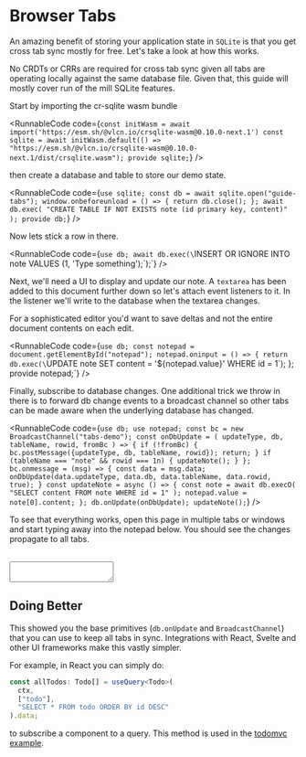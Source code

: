 
# Browser Tabs

An amazing benefit of storing your application state in `SQLite` is that you get cross tab sync mostly for free. Let's take a look at how this works.

<Callout type="info">
  No CRDTs or CRRs are required for cross tab sync given all tabs are operating
  locally against the same database file. Given that, this guide will mostly
  cover run of the mill SQLite features.
</Callout>

Start by importing the cr-sqlite wasm bundle

<RunnableCode
  code={`const initWasm = await import('https://esm.sh/@vlcn.io/crsqlite-wasm@0.10.0-next.1')
const sqlite = await initWasm.default(() => "https://esm.sh/@vlcn.io/crsqlite-wasm@0.10.0-next.1/dist/crsqlite.wasm");
provide sqlite;`}
/>

then create a database and table to store our demo state.

<RunnableCode
  code={`use sqlite;
const db = await sqlite.open("guide-tabs");
window.onbeforeunload = () => {
  return db.close();
};
await db.exec(
  "CREATE TABLE IF NOT EXISTS note (id primary key, content)"
);
provide db;`}
/>

Now lets stick a row in there.

<RunnableCode
  code={`use db;
await db.exec(\`INSERT OR IGNORE INTO note VALUES (1, 'Type something');\`);`}
/>

Next, we'll need a UI to display and update our note. A `textarea` has been added to this document further down so let's attach event listeners to it. In the listener we'll write to the database when the textarea changes.

For a sophisticated editor you'd want to save deltas and not the entire document contents on each edit.

<RunnableCode
  code={`use db;
const notepad = document.getElementById("notepad");
notepad.oninput = () => {
  return db.exec(\`UPDATE note SET content = '\${notepad.value}' WHERE id = 1\`);
};
provide notepad;`}
/>

Finally, subscribe to database changes. One additional trick we throw in there is to forward db change events to a broadcast channel so other tabs can be made aware when the underlying database has changed.

<RunnableCode
  code={`use db;
use notepad;
const bc = new BroadcastChannel("tabs-demo");
const onDbUpdate = (
  updateType,
  db,
  tableName,
  rowid,
  fromBc
) => {
  if (!fromBc) {
    bc.postMessage({updateType, db, tableName, rowid});
    return;
  }
  if (tableName === "note" && rowid === 1n) {
    updateNote();
  }
};
bc.onmessage = (msg) => {
  const data = msg.data;
  onDbUpdate(data.updateType, data.db, data.tableName, data.rowid, true);
}
const updateNote = async () => {
  const note = await db.execO(
    "SELECT content FROM note WHERE id = 1"
  );
  notepad.value = note[0].content;
};
db.onUpdate(onDbUpdate);
updateNote();`}
/>

To see that everything works, open this page in multiple tabs or windows and start typing away into the notepad below. You should see the changes propagate to all tabs.

<br />
<textarea
  id="notepad"
  style={{ width: 400, height: 100, background: "#eee" }}
></textarea>

## Doing Better

This showed you the base primitives (`db.onUpdate` and `BroadcastChannel`) that you can use to keep all tabs in sync. Integrations with React, Svelte and other UI frameworks make this vastly simpler.

For example, in React you can simply do:

```ts
const allTodos: Todo[] = useQuery<Todo>(
  ctx,
  ["todo"],
  "SELECT * FROM todo ORDER BY id DESC"
).data;
```

to subscribe a component to a query. This method is used in the [todomvc example](https://github.com/vlcn-io/live-examples).

